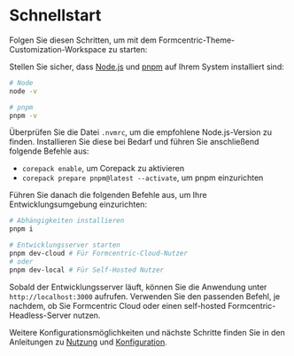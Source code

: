 
<Meta title='DE/Einstieg/Installation' />

# Schnellstart

Folgen Sie diesen Schritten, um mit dem Formcentric-Theme-Customization-Workspace zu starten:

Stellen Sie sicher, dass [Node.js](https://nodejs.org/) und [pnpm](https://pnpm.io/) auf Ihrem System installiert sind:

```bash
# Node
node -v

# pnpm
pnpm -v
```

Überprüfen Sie die Datei `.nvmrc`, um die empfohlene Node.js-Version zu finden. Installieren Sie diese bei Bedarf und führen Sie anschließend folgende Befehle aus:

- `corepack enable`, um Corepack zu aktivieren
- `corepack prepare pnpm@latest --activate`, um pnpm einzurichten

Führen Sie danach die folgenden Befehle aus, um Ihre Entwicklungsumgebung einzurichten:

```bash
# Abhängigkeiten installieren
pnpm i

# Entwicklungsserver starten
pnpm dev-cloud # Für Formcentric-Cloud-Nutzer
# oder
pnpm dev-local # Für Self-Hosted Nutzer
```

Sobald der Entwicklungsserver läuft, können Sie die Anwendung unter `http://localhost:3000` aufrufen.
Verwenden Sie den passenden Befehl, je nachdem, ob Sie Formcentric Cloud oder einen self-hosted Formcentric-Headless-Server nutzen.

Weitere Konfigurationsmöglichkeiten und nächste Schritte finden Sie in den Anleitungen zu [Nutzung](/docs/de-einstieg-nutzung--docs) und [Konfiguration](/docs/de-einstieg-konfiguration--docs).
